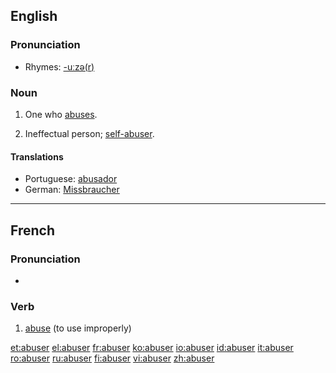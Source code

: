 ==English==

===Pronunciation===
{{IPA|/əˈbuːzə(r)/}}

* Rhymes: [[Rhymes:English:-uːzə(r)|-uːzə(r)]]

===Noun===
{{en-noun}}

# One who [[abuse]]s.
# {{informal}} Ineffectual person; [[self-abuser]].

====Translations====
* Portuguese: [[abusador]]
* German: [[Missbraucher]]

----

==French==

===Pronunciation===
* {{audio|Fr-abuser.ogg|abuser}}

===Verb===
{{infl|fr|verb}}

# [[abuse]] (to use improperly)

{{tbot entry|French|abuse|2008|April|fr}}

[[et:abuser]]
[[el:abuser]]
[[fr:abuser]]
[[ko:abuser]]
[[io:abuser]]
[[id:abuser]]
[[it:abuser]]
[[ro:abuser]]
[[ru:abuser]]
[[fi:abuser]]
[[vi:abuser]]
[[zh:abuser]]